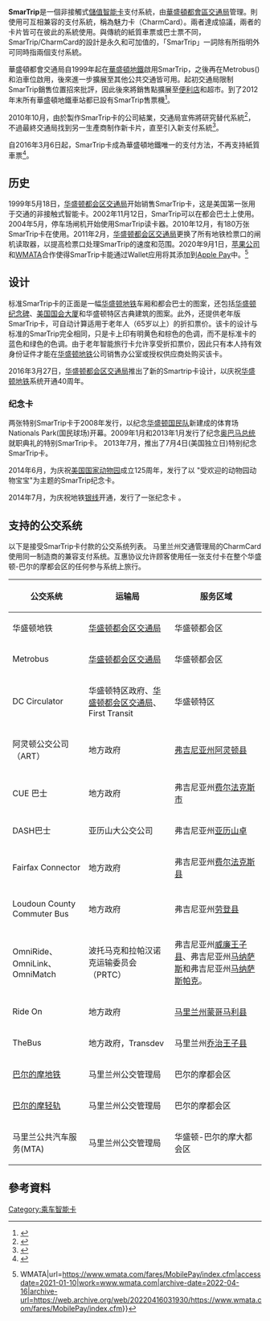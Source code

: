 {{Infobox electronic payment
| image = <!-- 檔案不存在 WMATA SmarTrip Card.jpg ，可從英文維基百科取得 -->
| image_size =250
| name = SmarTrip
| location = {{USA}}[[巴爾的摩-華盛頓都會區|巴爾的摩-華盛頓都會區]]
| launched = {{start date and age|1999|5|18}}
| service_1 = [[華盛頓地鐵|華盛頓地鐵]]、{{link-en|都會巴士 (華盛頓特區)|Metrobus (Washington, D.C.)|都會巴士}}
| service_2 = [[巴爾的摩地鐵|巴爾的摩地鐵]]、[[巴爾的摩輕軌|巴爾的摩輕軌]]
| service_12 = {{link-en|馬里蘭交通局巴士|MTA Maryland bus service}}
| sales_location_1 = 地鐵服務站
| sales_location_2 = 通勤商店
| sales_location_3 = 零售點
| sales_location_4 =
| currency = [[美元|美元]]
| stored_value = $300
| credit_expiry =
| maximum_credit =
| automatic_recharge =
| unlimited_use =
| variant_1 = CharmCard
| variant_2 =
| variant_3 =
| variant_4 =
| variant_5 =
| technology_1 = [[Mifare|Mifare]] Plus X
| operator =
| manager = [[華盛頓都會區交通局|華盛頓都會區交通局]]
| homepage = https://www.smartrip.com/rcsc.html
|}}

'''SmarTrip'''是一個非接觸式[[儲值卡|儲值]][[智能卡|智能卡]]支付系統，由[[華盛頓都會區交通局|華盛頓都會區交通局]]管理。{{link-en|馬里蘭交通局|Maryland Transit Administration}}則使用可互相兼容的支付系統，稱為魅力卡（CharmCard）。兩者達成協議，兩者的卡片皆可在彼此的系統使用。與傳統的紙質車票或巴士票不同，SmarTrip/CharmCard的設計是永久和可加值的，「SmarTrip」一詞除有所指明外可同時指兩個支付系統。

華盛頓都會交通局自1999年起在[[華盛頓地鐵|華盛頓地鐵]]啟用SmarTrip，之後再在Metrobus({{link-en|都會巴士 (華盛頓特區)|Metrobus (Washington, D.C.)|都會巴士}})和泊車位啟用，後來進一步擴展至其他公共交通皆可用。起初交通局限制SmarTrip銷售位置招來批評，因此後來將銷售點擴展至[[便利店|便利店]]和超市。到了2012年末所有華盛頓地鐵車站都已設有SmarTrip售票機<ref name="WP 11-06-2012">{{Cite news |url=https://www.washingtonpost.com/local/all-metro-stations-now-have-smartrip-vending-machines/2012/11/06/8981778e-284c-11e2-b4e0-346287b7e56c_story.html |title=All Metro stations now have SmarTrip vending machines |last=Lazo |first=Luz |date=November 6, 2012 |work=Washington Post |accessdate=2020-09-10 |archive-date=2018-12-14 |archive-url=https://web.archive.org/web/20181214125102/https://www.washingtonpost.com/local/all-metro-stations-now-have-smartrip-vending-machines/2012/11/06/8981778e-284c-11e2-b4e0-346287b7e56c_story.html |dead-url=no }}</ref>。

2010年10月，由於製作SmarTrip卡的公司結業，交通局宣佈將研究替代系統<ref>{{Cite news |url=http://wamu.org/news/10/10/15/metro_board_replacing_smartrip_will_be_difficult |title=Metro Board: Replacing SmarTrip Will Be Difficult |last=David Schultz |date=October 15, 2010 |publisher=[[WAMU|WAMU]] |accessdate=2020-09-10 |archive-date=2014-12-17 |archive-url=https://web.archive.org/web/20141217060459/http://wamu.org/news/10/10/15/metro_board_replacing_smartrip_will_be_difficult |dead-url=no }}</ref>，不過最終交通局找到另一生產商制作新卡片，直至引入新支付系統<ref name="newcards">{{Cite news |url=http://washingtonexaminer.com/local/transportation/2012/05/metro-get-new-cheaper-smartrip-cards-fall/663481 |title=Metro to get new, cheaper SmarTrip cards this fall |last=Weir |first=Kytja |date=May 28, 2012 |work=Washington Examiner |access-date=May 29, 2012 |archive-date=2012-05-30 |archive-url=https://web.archive.org/web/20120530205823/http://washingtonexaminer.com/local/transportation/2012/05/metro-get-new-cheaper-smartrip-cards-fall/663481 |dead-url=no }}</ref>。

自2016年3月6日起，SmarTrip卡成為華盛頓地鐵唯一的支付方法，不再支持紙質車票<ref>{{Cite web |url=http://www.wmata.com/fares/paperless.cfm? |title=Paper Farecard Elimination |access-date=2016-03-04 |archive-date=2016-12-24 |archive-url=https://web.archive.org/web/20161224100204/https://www.wmata.com/fares/paperless.cfm |dead-url=no }}</ref>。

== 历史 ==
1999年5月18日，[[華盛頓都會區交通局|华盛顿都会区交通局]]开始销售SmarTrip卡，这是美国第一张用于交通的非接触式智能卡。2002年11月12日，SmarTrip可以在都会巴士上使用。2004年5月，停车场闸机开始使用SmarTrip读卡器。2010年12月，有180万张SmarTrip卡在使用。2011年2月，[[華盛頓都會區交通局|华盛顿都会区交通局]]更换了所有地铁检票口的闸机读取器，以提高检票口处理SmarTrip的速度和范围。2020年9月1日，[[蘋果公司|苹果公司]]和[[華盛頓都會區交通局|WMATA]]合作使得SmarTrip卡能通过Wallet应用将其添加到[[Apple_Pay|Apple Pay]]中。<ref>{{Cite web|title=SmarTrip on iPhone & Apple Watch {{!}} WMATA|url=https://www.wmata.com/fares/MobilePay/index.cfm|accessdate=2021-01-10|work=www.wmata.com|archive-date=2022-04-16|archive-url=https://web.archive.org/web/20220416031930/https://www.wmata.com/fares/MobilePay/index.cfm}}</ref>

== 设计 ==
标准SmarTrip卡的正面是一幅[[華盛頓地鐵|华盛顿地铁]]车厢和都会巴士的图案，还包括[[華盛頓紀念碑|华盛顿纪念碑]]、[[美國國會大廈|美国国会大厦]]和华盛顿特区古典建筑的图案。此外，还提供老年版SmarTrip卡，可自动计算适用于老年人（65岁以上）的折扣票价。该卡的设计与标准的SmarTrip完全相同，只是卡上印有明黄色和棕色的色调，而不是标准卡的蓝色和绿色的色调。由于老年智能旅行卡允许享受折扣票价，因此只有本人持有效身份证件才能在[[華盛頓地鐵|华盛顿地铁]]公司销售办公室或授权供应商处购买该卡。

2016年3月27日，[[華盛頓都會區交通局|华盛顿都会区交通局]]推出了新的Smartrip卡设计，以庆祝[[華盛頓地鐵|华盛顿地铁]]系统开通40周年。

=== 纪念卡 ===
两张特别SmarTrip卡于2008年发行，以纪念[[華盛頓國民|华盛顿国民队]]新建成的体育场Nationals Park(国民球场)开幕。2009年1月和2013年1月发行了纪念[[贝拉克·奥巴马|奥巴马总统]]就职典礼的特别SmarTrip卡。 2013年7月，推出了7月4日(美国独立日)特别纪念SmarTrip卡。

2014年6月，为庆祝[[美国国家动物园|美国国家动物园]]成立125周年，发行了以 "受欢迎的动物园动物宝宝"为主题的SmarTrip纪念卡。

2014年7月，为庆祝地铁[[華盛頓地鐵銀線|银线]]开通，发行了一张纪念卡 。

== 支持的公交系统 ==
以下是接受SmarTrip卡付款的公交系统列表。 马里兰州交通管理局的CharmCard使用同一制造商的兼容支付系统。互惠协议允许顾客使用任一张支付卡在整个华盛顿-巴尔的摩都会区的任何参与系统上旅行。
{| class="wikitable"
|+
!公交系统
!运输局
!服务区域
|-
|华盛顿地铁
|[[華盛頓都會區交通局|华盛顿都会区交通局]]
|华盛顿都会区
|-
|Metrobus
|[[華盛頓都會區交通局|华盛顿都会区交通局]]
|华盛顿都会区
|-
|DC Circulator
|华盛顿特区政府、[[華盛頓都會區交通局|华盛顿都会区交通局]]、First Transit 
|华盛顿特区
|-
|阿灵顿公交公司（ART） 
|地方政府
|[[弗吉尼亚州|弗吉尼亚州]][[阿靈頓縣_(維吉尼亞州)|阿灵顿县]]
|-
|CUE 巴士
|地方政府
|弗吉尼亚州[[費爾法克斯_(維吉尼亞州)|费尔法克斯市]]
|-
|DASH巴士
|亚历山大公交公司
|弗吉尼亚州[[亚历山德里亚_(弗吉尼亚州)|亚历山卓]]
|-
|Fairfax Connector
|地方政府
|弗吉尼亚州[[費爾法克斯縣|费尔法克斯县]]
|-
|Loudoun County Commuter Bus
|地方政府
|弗吉尼亚州[[勞登縣_(維吉尼亞州)|劳登县]]
|-
|OmniRide、OmniLink、OmniMatch
|波托马克和拉帕汉诺克运输委员会（PRTC）
|弗吉尼亚州[[威廉王子縣|威廉王子县]]、弗吉尼亚州[[馬納薩斯_(維吉尼亞州)|马纳萨斯]]和弗吉尼亚州[[馬納薩斯帕克_(維吉尼亞州)|马纳萨斯帕克]]。
|-
|Ride On
|地方政府
|[[马里兰州|马里兰州]][[蒙哥马利县_(马里兰州)|蒙哥马利县]]
|-
|TheBus
|地方政府，Transdev
|马里兰州[[乔治王子县_(马里兰州)|乔治王子县]]
|-
|[[巴尔的摩地铁|巴尔的摩地铁]]
|马里兰州公交管理局
|巴尔的摩都会区
|-
|[[巴尔的摩轻轨|巴尔的摩轻轨]]
|马里兰州公交管理局
|巴尔的摩都会区
|-
|马里兰公共汽车服务(MTA)
|马里兰州公交管理局
|华盛顿-巴尔的摩大都会区
|}

== 參考資料 ==
{{Reflist}}
{{美國電子票證}}
[[Category:乘车智能卡|Category:乘车智能卡]]